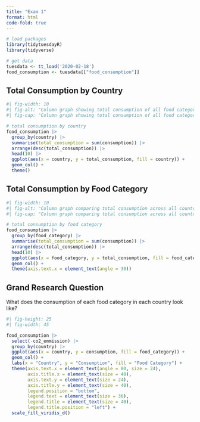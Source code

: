 ```yaml
---
title: "Exam 1"
format: html
code-fold: true
---
```


```r
# load packages
library(tidytuesdayR)
library(tidyverse)

# get data
tuesdata <- tt_load('2020-02-18')
food_consumption <- tuesdata[["food_consumption"]]

```

## Total Consumption by Country

```r
#| fig-width: 10
#| fig-alt: "Column graph showing total consumption of all food categories by top ten highest-consuming countries. Finland has the highest consumption of approximately 630, and the others are between about 500 and 550. Data from Tidy Tuesday, https://github.com/rfordatascience/tidytuesday/tree/main/data/2020/2020-02-18."
#| fig-cap: "Column graph showing total consumption of all food categories by top ten highest-consuming countries. Data from Tidy Tuesday, https://github.com/rfordatascience/tidytuesday/tree/main/data/2020/2020-02-18."

# total consumption by country
food_consumption |>
  group_by(country) |>
  summarise(total_consumption = sum(consumption)) |>
  arrange(desc(total_consumption)) |>
  head(10) |>
  ggplot(aes(x = country, y = total_consumption, fill = country)) +
  geom_col() +
  theme()

```

## Total Consumption by Food Category

```r
#| fig-width: 10
#| fig-alt: "Column graph comparing total consumption across all countries by the top 10 most-consumed food categories. The category with the highest consumption was milk including cheese and the lowest was lamb and goat. Data from Tidy Tuesday, https://github.com/rfordatascience/tidytuesday/tree/main/data/2020/2020-02-18."
#| fig-cap: "Column graph comparing total consumption across all countries by the top 10 most-consumed food categories. Data from Tidy Tuesday, https://github.com/rfordatascience/tidytuesday/tree/main/data/2020/2020-02-18."

# total consumption by food category
food_consumption |>
  group_by(food_category) |>
  summarise(total_consumption = sum(consumption)) |>
  arrange(desc(total_consumption)) |>
  head(10) |>
  ggplot(aes(x = food_category, y = total_consumption, fill = food_category)) +
  geom_col() + 
  theme(axis.text.x = element_text(angle = 30))

```

## Grand Research Question

What does the consumption of each food category in each country look like? 

```r
#| fig-height: 25
#| fig-width: 45

food_consumption |>
  select(-co2_emmission) |>
  group_by(country) |>
  ggplot(aes(x = country, y = consumption, fill = food_category)) +
  geom_col() +
  labs(x = "Country", y = "Consumption", fill = "Food Category") +
  theme(axis.text.x = element_text(angle = 80, size = 24), 
        axis.title.x = element_text(size = 40),
        axis.text.y = element_text(size = 24),
        axis.title.y = element_text(size = 40),
        legend.position = "bottom", 
        legend.text = element_text(size = 36), 
        legend.title = element_text(size = 40), 
        legend.title.position = "left") +
  scale_fill_viridis_d()
```


